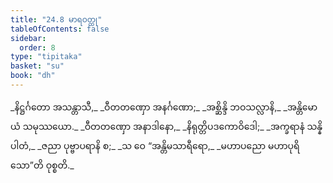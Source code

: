 ```yaml
---
title: "24.8 မာရဝတ္ထု"
tableOfContents: false
sidebar:
  order: 8
type: "tipitaka"
basket: "su"
book: "dh"
---
```



<DynamicBreadcrumb />

<Division number="351" book="dh" e="ch" v="18" p="64">

<Paragraph number="377" type="verses" book="dh">
_နိဋ္ဌင်္ဂတော အသန္တာသီ,_  
_ဝီတတဏှော အနင်္ဂဏော;_  
_အစ္ဆိန္ဒိ ဘဝသလ္လာနိ,_  
_အန္တိမောယံ သမုဿယော._  

</Paragraph>

</Division>
<Division number="352" book="dh" e="ch" v="18" p="64">

<Paragraph number="378" type="verses" book="dh">
_ဝီတတဏှော အနာဒါနော,_  
_နိရုတ္တိပဒကောဝိဒေါ;_  
_အက္ခရာနံ သန္နိပါတံ,_  
_ဇညာ ပုဗ္ဗာပရာနိ စ;_  
_သ ဝေ “အန္တိမသာရီရော,_  
_မဟာပညော မဟာပုရိသော”တိ ဝုစ္စတိ._
</Paragraph>
</Division>